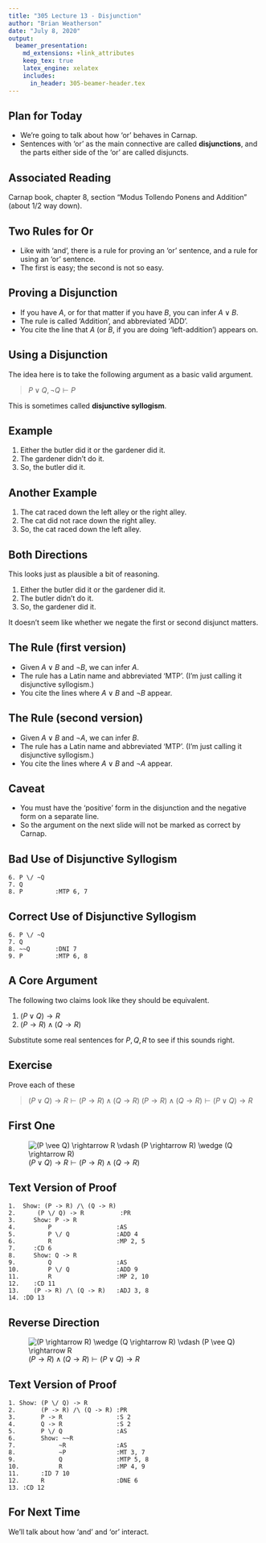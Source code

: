 ```yaml
---
title: "305 Lecture 13 - Disjunction"
author: "Brian Weatherson"
date: "July 8, 2020"
output: 
  beamer_presentation:
    md_extensions: +link_attributes
    keep_tex: true
    latex_engine: xelatex
    includes:
      in_header: 305-beamer-header.tex
---
```


## Plan for Today

- We're going to talk about how 'or' behaves in Carnap.
- Sentences with 'or' as the main connective are called **disjunctions**, and the parts either side of the 'or' are called disjuncts.

## Associated Reading

Carnap book, chapter 8, section "Modus Tollendo Ponens and Addition" (about 1/2 way down).

## Two Rules for Or

- Like with 'and', there is a rule for proving an 'or' sentence, and a rule for using an 'or' sentence.
- The first is easy; the second is not so easy.

## Proving a Disjunction

- If you have $A$, or for that matter if you have $B$, you can infer $A \vee B$.
- The rule is called 'Addition', and abbreviated 'ADD'.
- You cite the line that $A$ (or $B$, if you are doing 'left-addition') appears on.

## Using a Disjunction

The idea here is to take the following argument as a basic valid argument.

> $P \vee Q, \neg Q \vdash P$

This is sometimes called **disjunctive syllogism**.

## Example

1. Either the butler did it or the gardener did it.
2. The gardener didn't do it.
3. So, the butler did it.

## Another Example

1. The cat raced down the left alley or the right alley.
2. The cat did not race down the right alley.
3. So, the cat raced down the left alley.

## Both Directions

This looks just as plausible a bit of reasoning.

1. Either the butler did it or the gardener did it.
2. The butler didn't do it.
3. So, the gardener did it.

It doesn't seem like whether we negate the first or second disjunct matters.

## The Rule (first version)

- Given $A \vee B$ and $\neg B$, we can infer $A$.
- The rule has a Latin name and abbreviated 'MTP'. (I'm just calling it disjunctive syllogism.)
- You cite the lines where $A \vee B$ and $\neg B$ appear.

## The Rule (second version)

- Given $A \vee B$ and $\neg A$, we can infer $B$.
- The rule has a Latin name and abbreviated 'MTP'. (I'm just calling it disjunctive syllogism.)
- You cite the lines where $A \vee B$ and $\neg A$ appear.

## Caveat

- You must have the 'positive' form in the disjunction and the negative form on a separate line.
- So the argument on the next slide will not be marked as correct by Carnap.

## Bad Use of Disjunctive Syllogism

```
6. P \/ ~Q
7. Q
8. P         :MTP 6, 7
```

## Correct Use of Disjunctive Syllogism

```
6. P \/ ~Q
7. Q
8. ~~Q       :DNI 7
9. P         :MTP 6, 8
```

## A Core Argument

The following two claims look like they should be equivalent.

1. $(P \vee Q) \rightarrow R$
2. $(P \rightarrow R) \wedge (Q \rightarrow R)$

Substitute some real sentences for $P, Q, R$ to see if this sounds right.

## Exercise

Prove each of these

> $(P \vee Q) \rightarrow R \vdash (P \rightarrow R) \wedge (Q \rightarrow R)$
> $(P \rightarrow R) \wedge (Q \rightarrow R) \vdash (P \vee Q) \rightarrow R$

## First One

![$(P \vee Q) \rightarrow R \vdash (P \rightarrow R) \wedge (Q \rightarrow R)$](../images/class05/Class-05-1.png)

## Text Version of Proof

```
1.  Show: (P -> R) /\ (Q -> R)
2.      (P \/ Q) -> R          :PR
3.     Show: P -> R
4.         P                  :AS
5.         P \/ Q             :ADD 4
6.         R                  :MP 2, 5
7.     :CD 6
8.     Show: Q -> R
9.         Q                  :AS
10.        P \/ Q             :ADD 9
11.        R                  :MP 2, 10
12.    :CD 11
13.    (P -> R) /\ (Q -> R)   :ADJ 3, 8
14. :DD 13
```

## Reverse Direction

![$(P \rightarrow R) \wedge (Q \rightarrow R) \vdash (P \vee Q) \rightarrow R$](../images/class05/Class-05-2.png)

## Text Version of Proof

```
1. Show: (P \/ Q) -> R
2.       (P -> R) /\ (Q -> R) :PR
3.       P -> R               :S 2
4.       Q -> R               :S 2
5.       P \/ Q               :AS
6.       Show: ~~R
7.            ~R              :AS
8.            ~P              :MT 3, 7
9.            Q               :MTP 5, 8
10.           R               :MP 4, 9
11.      :ID 7 10
12.      R                    :DNE 6
13. :CD 12
```


## For Next Time

We'll talk about how 'and' and 'or' interact.

